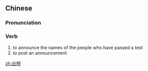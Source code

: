 ==Chinese==
{{zh-forms}}

===Pronunciation===
{{zh-pron
|m=chūbǎng
|cat=v
}}

===Verb===
{{zh-verb}}

# to announce the names of the people who have passed a test
# to post an announcement

[[zh:出榜]]